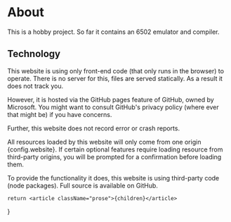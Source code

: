 
# About

This is a hobby project. So far it contains an <Anchor href="http://localhost:3000/simple-6502-assembler-emulator/">6502 emulator and compiler</Anchor>.

## Technology

This website is using only front-end code (that only runs in the browser) to operate. There is no server for this,
files are served statically. As a result it does not track you.

However, it is hosted via the <Anchor href="https://pages.github.com/">GitHub pages</Anchor> feature of GitHub,
owned by Microsoft. You might want to consult GitHub's privacy policy (where ever that might be) if you have concerns.

Further, this website does not record error or crash reports.

All resources loaded by this website will only come from one origin <span className="font-mono">{config.website}</span>.
If certain optional features require loading resource from third-party origins, you will be prompted for a confirmation before loading them.

To provide the functionality it does, this website is using third-party code (node packages).
<Anchor href={config.githubRepository}>Full source</Anchor> is available on GitHub.

    return <article className="prose">{children}</article>
}
